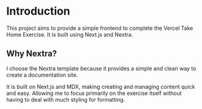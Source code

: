 # Introduction

This project aims to provide a simple frontend to complete the Vercel Take Home Exercise. It is built using Next.js and Nextra.

## Why Nextra?

I choose the Nextra template because it provides a simple and clean way to create a documentation site.

It is built on Next.js and MDX, making creating and managing content quick and easy. Allowing me to focus primarily on the exercise itself without having to deal with much styling for formatting.
